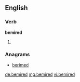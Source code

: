 ==English==

===Verb===
'''bemired'''

# {{past of|bemire}}

===Anagrams===
* [[berimed#English|berimed]]

[[de:bemired]]
[[mg:bemired]]
[[vi:bemired]]
